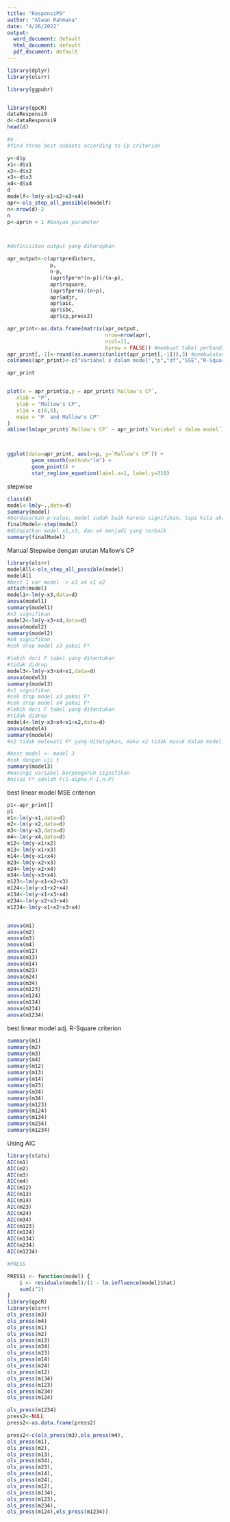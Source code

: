 ---
title: "ResponsiP9"
author: "Alwan Rahmana"
date: "4/26/2022"
output:
  word_document: default
  html_document: default
  pdf_document: default
---


```{r}
library(dplyr)
library(olsrr)

library(ggpubr)


library(qpcR)
dataResponsi9
d<-dataResponsi9
head(d)

#a
#find three best subsets according to Cp criterion

y<-d$y
x1<-d$x1
x2<-d$x2
x3<-d$x3
x4<-d$x4
d
modelf<-lm(y~x1+x2+x3+x4)
apr<-ols_step_all_possible(modelf)
n<-nrow(d)-2
n
p<-apr$n + 1 #banyak parameter



#definisikan output yang diharapkan

apr_output<-c(apr$predictors,
              p,
              n-p,
              (apr$fpe*n*(n-p))/(n-p),
              apr$rsquare,
              (apr$fpe*n)/(n+p),
              apr$adjr,
              apr$aic,
              apr$sbc,
              apr$cp,press2)

apr_print<-as.data.frame(matrix(apr_output,
                                nrow=nrow(apr),
                                ncol=11,
                                byrow = FALSE)) #membuat tabel perbandingan
apr_print[,-1]<-round(as.numeric(unlist(apr_print[,-1])),3) #pembulatan
colnames(apr_print)<-c("Variabel x dalam model","p","df","SSE","R-Square","MSE","Adj. R-Square","AIC","SBC","Mallow's CP","PRESS") #penamaan kolom

apr_print


plot(x = apr_print$p,y = apr_print$`Mallow's CP`,
   xlab = "P",
   ylab = "Mallow's CP",
   xlim = c(0,5),
   main = "P  and Mallow's CP"
)
abline(lm(apr_print$`Mallow's CP` ~ apr_print$`Variabel x dalam model`))



ggplot(data=apr_print, aes(x=p, y=`Mallow's CP`)) +
        geom_smooth(method="lm") +
        geom_point() +
        stat_regline_equation(label.x=1, label.y=310)

```
stepwise

```{r}
class(d)
model<-lm(y~.,data=d)
summary(model)
#berdasarkan p-value, model sudah baik karena signifikan, tapi kita akan cari model lain 
finalModel<-step(model)
#didapatkan model x1,x3, dan x4 menjadi yang terbaik
summary(finalModel)
```
Manual Stepwise dengan urutan Mallow's CP
```{r}
library(olsrr)
modelAll<-ols_step_all_possible(model)
modelAll
#best 1 var model -> x3 x4 x1 x2
attach(model)
model1<-lm(y~x3,data=d)
anova(model1)
summary(model1)
#x3 signifikan
model2<-lm(y~x3+x4,data=d)
anova(model2)
summary(model2)
#x4 signifikan
#cek drop model x3 pakai F*

#lebih dari F tabel yang ditentukan
#tidak didrop
model3<-lm(y~x3+x4+x1,data=d)
anova(model3)
summary(model3)
#x1 signifikan
#cek drop model x3 pakai F*
#cek drop model x4 pakai F*
#lebih dari F tabel yang ditentukan
#tidak didrop
model4<-lm(y~x3+x4+x1+x2,data=d)
anova(model4)
summary(model4)
#x2 tidak melewati F* yang ditetapkan, maka x2 tidak masuk dalam model

#best model <- model 3
#cek dengan uji t
summary(model3)
#masing2 variabel berpengaruh signifikan
#nilai F* adalah F(1-alpha,P-1,n-P)
```
best linear model MSE criterion
```{r}

p1<-apr_print[]
p1
m1<-lm(y~x1,data=d)
m2<-lm(y~x2,data=d)
m3<-lm(y~x3,data=d)
m4<-lm(y~x4,data=d)
m12<-lm(y~x1+x2)
m13<-lm(y~x1+x3)
m14<-lm(y~x1+x4)
m23<-lm(y~x2+x3)
m24<-lm(y~x2+x4)
m34<-lm(y~x3+x4)
m123<-lm(y~x1+x2+x3)
m124<-lm(y~x1+x2+x4)
m134<-lm(y~x1+x3+x4)
m234<-lm(y~x2+x3+x4)
m1234<-lm(y~x1+x2+x3+x4)


anova(m1)
anova(m2)
anova(m3)
anova(m4)
anova(m12)
anova(m13)
anova(m14)
anova(m23)
anova(m24)
anova(m34)
anova(m123)
anova(m124)
anova(m134)
anova(m234)
anova(m1234)

```
best linear model adj. R-Square criterion
```{r}
summary(m1)
summary(m2)
summary(m3)
summary(m4)
summary(m12)
summary(m13)
summary(m14)
summary(m23)
summary(m24)
summary(m34)
summary(m123)
summary(m124)
summary(m134)
summary(m234)
summary(m1234)
```
Using AIC

```{r}
library(stats)
AIC(m1)
AIC(m2)
AIC(m3)
AIC(m4)
AIC(m12)
AIC(m13)
AIC(m14)
AIC(m23)
AIC(m24)
AIC(m34)
AIC(m123)
AIC(m124)
AIC(m134)
AIC(m234)
AIC(m1234)

```
```{r}
#PRESS

PRESS1 <- function(model) {
    i <- residuals(model)/(1 - lm.influence(model)$hat)
    sum(i^2)
}
library(qpcR)
library(olsrr)
ols_press(m3)
ols_press(m4)
ols_press(m1)
ols_press(m2)
ols_press(m13)
ols_press(m34)
ols_press(m23)
ols_press(m14)
ols_press(m24)
ols_press(m12)
ols_press(m134)
ols_press(m123)
ols_press(m234)
ols_press(m124)

ols_press(m1234)
press2<-NULL
press2<-as.data.frame(press2)

press2<-c(ols_press(m3),ols_press(m4),
ols_press(m1),
ols_press(m2),
ols_press(m13),
ols_press(m34),
ols_press(m23),
ols_press(m14),
ols_press(m24),
ols_press(m12),
ols_press(m134),
ols_press(m123),
ols_press(m234),
ols_press(m124),ols_press(m1234))
```

